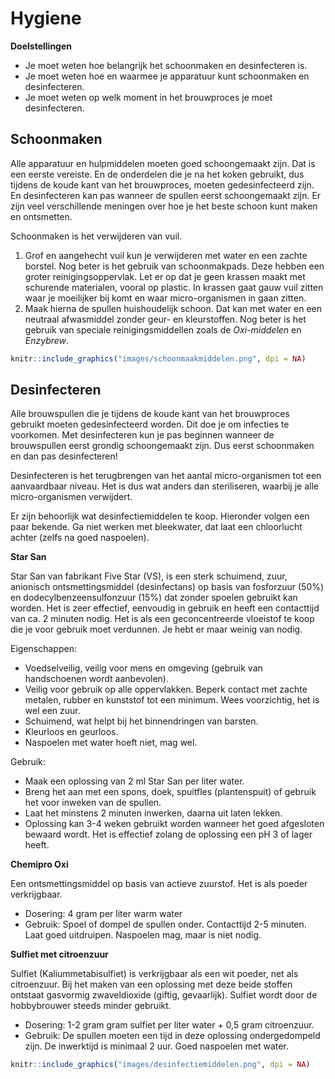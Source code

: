 # Hygiene {#hygiene}

:::{.chapterintro}
**Doelstellingen**

-  Je moet weten hoe belangrijk het schoonmaken en desinfecteren is.
-  Je moet weten hoe en waarmee je apparatuur kunt schoonmaken en desinfecteren.
-  Je moet weten op welk moment in het brouwproces je moet desinfecteren.
:::

## Schoonmaken

Alle apparatuur en hulpmiddelen moeten goed schoongemaakt zijn. Dat is een eerste vereiste. En de onderdelen die je na het koken gebruikt, dus tijdens de koude kant van het brouwproces, moeten gedesinfecteerd zijn. En desinfecteren kan pas wanneer de spullen eerst schoongemaakt zijn. Er zijn veel verschillende meningen over hoe je het beste schoon kunt maken en ontsmetten.

Schoonmaken is het verwijderen van vuil.

1.  Grof en aangehecht vuil kun je verwijderen met water en een zachte borstel. Nog beter is het gebruik van schoonmakpads. Deze hebben een groter reinigingsoppervlak. Let er op dat je geen krassen maakt met schurende materialen, vooral op plastic. In krassen gaat gauw vuil zitten waar je moeilijker bij komt en waar micro-organismen in gaan zitten.
2.  Maak hierna de spullen huishoudelijk schoon. Dat kan met water en een neutraal afwasmiddel  zonder geur- en kleurstoffen. Nog beter is het gebruik van speciale reinigingsmiddellen zoals de *Oxi-middelen* en *Enzybrew*.

```r
knitr::include_graphics("images/schoonmaakmiddelen.png", dpi = NA)
```

## Desinfecteren

Alle brouwspullen die je tijdens de koude kant van het brouwproces gebruikt moeten gedesinfecteerd worden. Dit doe je om infecties te voorkomen. Met desinfecteren kun je pas beginnen wanneer de brouwspullen eerst grondig schoongemaakt zijn. Dus eerst schoonmaken en dan pas desinfecteren!

Desinfecteren is het terugbrengen van het aantal micro-organismen tot een aanvaardbaar niveau. Het is dus wat anders dan steriliseren, waarbij je alle micro-organismen verwijdert.

Er zijn behoorlijk wat desinfectiemiddelen te koop. Hieronder volgen een paar bekende. Ga niet werken met bleekwater, dat laat een chloorlucht achter (zelfs na goed naspoelen).

**Star San**

Star San van fabrikant Five Star (VS), is een sterk schuimend, zuur, anionisch ontsmettingsmiddel (desinfectans) op basis van fosforzuur (50%) en dodecylbenzeensulfonzuur (15%) dat zonder spoelen gebruikt kan worden. Het is zeer effectief, eenvoudig in gebruik en heeft een contacttijd van ca. 2 minuten nodig. Het is als een geconcentreerde vloeistof te koop die je voor gebruik moet verdunnen. Je hebt er maar weinig van nodig.

Eigenschappen:

+ Voedselveilig, veilig voor mens en omgeving (gebruik van handschoenen wordt aanbevolen).
+ Veilig voor gebruik op alle oppervlakken. Beperk contact met zachte metalen, rubber en kunststof tot een minimum. Wees voorzichtig, het is wel een zuur.
+ Schuimend, wat helpt bij het binnendringen van barsten.
+ Kleurloos en geurloos.
+ Naspoelen met water hoeft niet, mag wel.

Gebruik:

+ Maak een oplossing van 2 ml Star San per liter water.
+ Breng het aan met een spons, doek, spuitfles (plantenspuit) of gebruik het voor inweken van de spullen.
+ Laat het minstens 2 minuten inwerken, daarna uit laten lekken.
+ Oplossing kan 3-4 weken gebruikt worden wanneer het goed afgesloten bewaard wordt. Het is effectief zolang de oplossing een pH 3 of lager heeft.

**Chemipro Oxi**

Een ontsmettingsmiddel op basis van actieve zuurstof. Het is als poeder verkrijgbaar.

-  Dosering: 4 gram per liter warm water
-  Gebruik: Spoel of dompel de spullen onder. Contacttijd 2-5 minuten. Laat goed uitdruipen. Naspoelen mag, maar is niet nodig.

**Sulfiet met citroenzuur**

Sulfiet (Kaliummetabisulfiet) is verkrijgbaar als een wit poeder, net als citroenzuur. Bij het maken van een oplossing met deze beide stoffen ontstaat gasvormig zwaveldioxide (giftig, gevaarlijk). Sulfiet wordt door de hobbybrouwer steeds minder gebruikt.

-  Dosering: 1-2 gram gram sulfiet per liter water + 0,5 gram citroenzuur.
-  Gebruik: De spullen moeten een tijd in deze oplossing ondergedompeld zijn. De inwerktijd is minimaal 2 uur. Goed naspoelen met water.

```r
knitr::include_graphics("images/desinfectiemiddelen.png", dpi = NA)
```
